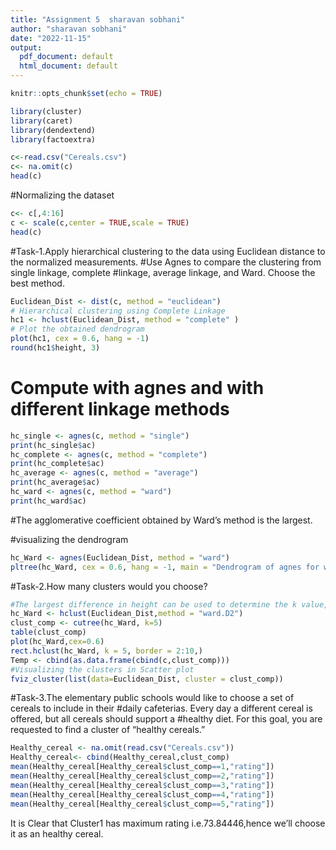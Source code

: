 ---
title: "Assignment 5  sharavan sobhani"
author: "sharavan sobhani"
date: "2022-11-15"
output:
  pdf_document: default
  html_document: default
---

```{r setup, include=FALSE}
knitr::opts_chunk$set(echo = TRUE)
```

```{r}
library(cluster)
library(caret)
library(dendextend)
library(factoextra)
```

```{r}
c<-read.csv("Cereals.csv")
c<- na.omit(c)
head(c)
```

#Normalizing the dataset
```{r}
c<- c[,4:16]
c <- scale(c,center = TRUE,scale = TRUE)
head(c)
```

#Task-1.Apply hierarchical clustering to the data using Euclidean distance to the normalized measurements. 
#Use Agnes to compare the clustering from single linkage, complete 
#linkage, average linkage, and Ward. Choose the best method.
```{r}
Euclidean_Dist <- dist(c, method = "euclidean")
# Hierarchical clustering using Complete Linkage
hc1 <- hclust(Euclidean_Dist, method = "complete" )
# Plot the obtained dendrogram
plot(hc1, cex = 0.6, hang = -1)
round(hc1$height, 3)
```

# Compute with agnes and with different linkage methods
```{r}
hc_single <- agnes(c, method = "single")
print(hc_single$ac)
hc_complete <- agnes(c, method = "complete")
print(hc_complete$ac)
hc_average <- agnes(c, method = "average")
print(hc_average$ac)
hc_ward <- agnes(c, method = "ward")
print(hc_ward$ac)
```
#The agglomerative coefficient obtained by Ward's method is the largest. 

#visualizing  the dendrogram
```{r}
hc_Ward <- agnes(Euclidean_Dist, method = "ward")
pltree(hc_Ward, cex = 0.6, hang = -1, main = "Dendrogram of agnes for ward") 
```
#Task-2.How many clusters would you choose?
```{r}
#The largest difference in height can be used to determine the k value, hence K =5 is the best option.
hc_Ward <- hclust(Euclidean_Dist,method = "ward.D2")
clust_comp <- cutree(hc_Ward, k=5)
table(clust_comp)
plot(hc_Ward,cex=0.6)
rect.hclust(hc_Ward, k = 5, border = 2:10,)
Temp <- cbind(as.data.frame(cbind(c,clust_comp)))
#Visualizing the clusters in Scatter plot
fviz_cluster(list(data=Euclidean_Dist, cluster = clust_comp))
```

#Task-3.The elementary public schools would like to choose a set of cereals to include in their
#daily cafeterias. Every day a different cereal is offered, but all cereals should support a
#healthy diet. For this goal, you are requested to find a cluster of “healthy cereals.”
```{r}
Healthy_cereal <- na.omit(read.csv("Cereals.csv"))
Healthy_cereal<- cbind(Healthy_cereal,clust_comp)
mean(Healthy_cereal[Healthy_cereal$clust_comp==1,"rating"])
mean(Healthy_cereal[Healthy_cereal$clust_comp==2,"rating"])
mean(Healthy_cereal[Healthy_cereal$clust_comp==3,"rating"])
mean(Healthy_cereal[Healthy_cereal$clust_comp==4,"rating"])
mean(Healthy_cereal[Healthy_cereal$clust_comp==5,"rating"])
```

It is Clear that Cluster1 has maximum rating i.e.73.84446,hence we'll choose it as an healthy cereal.